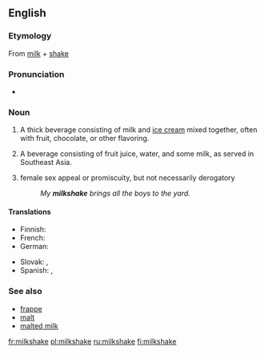 ==English==

===Etymology===
From [[milk]] + [[shake]]

===Pronunciation===
*{{audio|en-us-milkshake.ogg|Audio (US)}}

===Noun===
{{en-noun}}

# {{context|beverages}} A thick beverage consisting of milk and [[ice cream]] mixed together, often with fruit, chocolate, or other flavoring.
# {{context|beverages}} {{italbrac|nonstandard}} A beverage consisting of fruit juice, water, and some milk, as served in Southeast Asia.
# {{context|Slang}} female sex appeal or promiscuity, but not necessarily derogatory
#: ''My '''milkshake''' brings all the boys to the yard.''

====Translations====
{{trans-top|milk and ice cream beverage}}
* Finnish: {{t|fi|pirtelö}}
* French: {{t+|fr|milk-shake|m}}
* German: {{t|de|Milchmixgetränk|n}}
{{trans-mid}}
* Slovak: {{t|sk|koktajl|m}}, {{t|sk|koktejl|m}}
* Spanish: {{t|es|batido|m}}, {{t|es|licuado|m}}
{{trans-bot}}

===See also===
*[[frappe]]
*[[malt]]
*[[malted milk]]

[[fr:milkshake]]
[[pl:milkshake]]
[[ru:milkshake]]
[[fi:milkshake]]